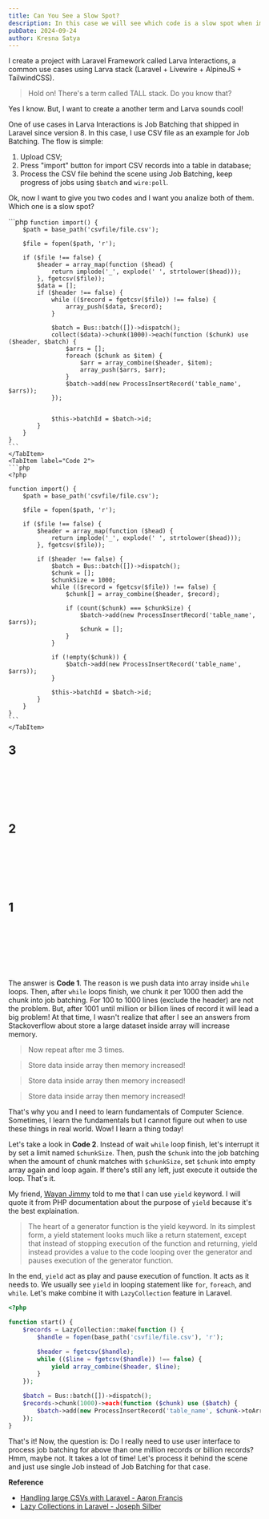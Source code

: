 ```yaml
---
title: Can You See a Slow Spot?
description: In this case we will see which code is a slow spot when import a large CSV file.
pubDate: 2024-09-24
author: Kresna Satya
---
```



I create a project with Laravel Framework called Larva Interactions, a common use cases using Larva stack (Laravel + Livewire + AlpineJS + TailwindCSS).

> Hold on! There's a term called TALL stack. Do you know that?

Yes I know. But, I want to create a another term and Larva sounds cool!

One of use cases in Larva Interactions is Job Batching that shipped in Laravel since version 8. In this case, I use CSV file as an example for Job Batching. The flow is simple:

1. Upload CSV;
2. Press "import" button for import CSV records into a table in database;
3. Process the CSV file behind the scene using Job Batching, keep progress of jobs using `$batch` and `wire:poll`. 

Ok, now I want to give you two codes and I want you analize both of them. Which one is a slow spot?

<Tabs>
    <TabItem label="Code 1">
    ```php
    <?php

    function import() {
        $path = base_path('csvfile/file.csv');

        $file = fopen($path, 'r');

        if ($file !== false) {
            $header = array_map(function ($head) {
                return implode('_', explode(' ', strtolower($head)));
            }, fgetcsv($file));
            $data = [];
            if ($header !== false) {
                while (($record = fgetcsv($file)) !== false) {
                    array_push($data, $record);
                }

                $batch = Bus::batch([])->dispatch();
                collect($data)->chunk(1000)->each(function ($chunk) use ($header, $batch) {
                    $arrs = [];
                    foreach ($chunk as $item) {
                        $arr = array_combine($header, $item);
                        array_push($arrs, $arr);
                    }
                    $batch->add(new ProcessInsertRecord('table_name', $arrs));
                });


                $this->batchId = $batch->id;
            }
        }
    }
    ```
    </TabItem>
    <TabItem label="Code 2">
    ```php
    <?php

    function import() {
        $path = base_path('csvfile/file.csv');

        $file = fopen($path, 'r');

        if ($file !== false) {
            $header = array_map(function ($head) {
                return implode('_', explode(' ', strtolower($head)));
            }, fgetcsv($file));
            
            if ($header !== false) {
                $batch = Bus::batch([])->dispatch();
                $chunk = [];
                $chunkSize = 1000;
                while (($record = fgetcsv($file)) !== false) {
                    $chunk[] = array_combine($header, $record);

                    if (count($chunk) === $chunkSize) {
                        $batch->add(new ProcessInsertRecord('table_name', $arrs));
                        $chunk = [];
                    }
                }
                
                if (!empty($chunk)) {
                    $batch->add(new ProcessInsertRecord('table_name', $arrs));
                }

                $this->batchId = $batch->id;
            }
        }
    }
    ```
    </TabItem>
</Tabs>

<p style="margin-bottom: 8rem; font-size: 1.5rem;"><strong>3</strong></p>
<p style="margin: 8rem 0; font-size: 1.5rem;"><strong>2</strong></p>
<p style="margin: 8rem 0; font-size: 1.5rem;"><strong>1</strong></p>

The answer is **Code 1**. The reason is we push data into array inside `while` loops. Then, after `while` loops finish, we chunk it per 1000 then add the chunk into job batching. For 100 to 1000 lines (exclude the header) are not the problem. But, after 1001 until million or billion lines of record it will lead a big problem! At that time, I wasn't realize that after I see an answers from Stackoverflow about store a large dataset inside array will increase memory.

> Now repeat after me 3 times.

> Store data inside array then memory increased!

> Store data inside array then memory increased!

> Store data inside array then memory increased!

That's why you and I need to learn fundamentals of Computer Science. Sometimes, I learn the fundamentals but I cannot figure out when to use these things in real world. Wow! I learn a thing today!

Let's take a look in **Code 2**. Instead of wait `while` loop finish, let's interrupt it by set a limit named `$chunkSize`. Then, push the `$chunk` into the job batching when the amount of chunk matches with `$chunkSize`, set `$chunk` into empty array again and loop again. If there's still any left, just execute it outside the loop. That's it.

My friend, [Wayan Jimmy](https://x.com/jimmyeatcrab) told to me that I can use `yield` keyword. I will quote it from PHP documentation about the purpose of `yield` because it's the best explaination.

> The heart of a generator function is the yield keyword. In its simplest form, a yield statement looks much like a return statement, except that instead of stopping execution of the function and returning, yield instead provides a value to the code looping over the generator and pauses execution of the generator function.

In the end, `yield` act as play and pause execution of function. It acts as it needs to. We usually see `yield` in looping statement like `for`, `foreach`, and `while`. Let's make combine it with `LazyCollection` feature in Laravel.

```php
<?php

function start() {
    $records = LazyCollection::make(function () {
        $handle = fopen(base_path('csvfile/file.csv'), 'r');

        $header = fgetcsv($handle);
        while (($line = fgetcsv($handle)) !== false) {
            yield array_combine($header, $line);
        }
    });

    $batch = Bus::batch([])->dispatch();
    $records->chunk(1000)->each(function ($chunk) use ($batch) {
        $batch->add(new ProcessInsertRecord('table_name', $chunk->toArray()));
    });
}
```

That's it! Now, the question is: Do I really need to use user interface to process job batching for above than one million records or billion records? Hmm, maybe not. It takes a lot of time! Let's process it behind the scene and just use single Job instead of Job Batching for that case.

**Reference**

- [Handling large CSVs with Laravel - Aaron Francis](https://aaronfrancis.com/2020/handling-large-csvs-with-laravel-89a5bfc1)
- [Lazy Collections in Laravel - Joseph Silber](https://josephsilber.com/posts/2020/07/29/lazy-collections-in-laravel)